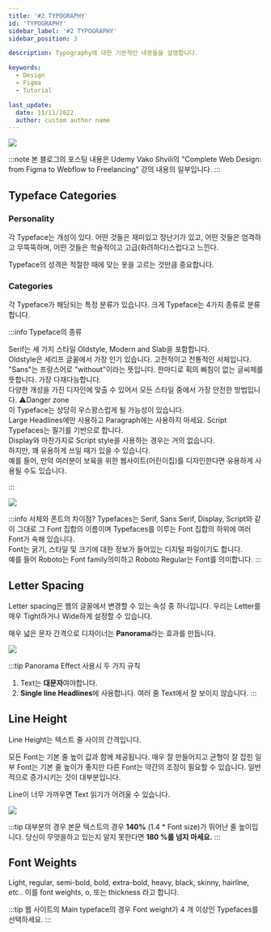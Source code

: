 ```yaml
---
title: '#2 TYPOGRAPHY'
id: 'TYPOGRAPHY'
sidebar_label: '#2 TYPOGRAPHY'
sidebar_position: 3

description: Typography에 대한 기본적인 내용들을 설명합니다.

keywords:
  - Design
  - Figma
  - Tutorial

last_update:
  date: 11/11/2022
  author: custom author name
---
```




![](https://velog.velcdn.com/images/yonpark/post/c6724986-3277-4614-88de-8cc2cf3d392a/Post-thumbnail_2.PNG)

:::note
본 블로그의 포스팅 내용은 Udemy Vako Shvili의 "Complete Web Design: from Figma to Webflow to Freelancing" 강의 내용의 일부입니다.
:::

## Typeface Categories

### Personality
각 Typeface는 개성이 있다.
어떤 것들은 재미있고 장난기가 있고, 어떤 것들은 엄격하고 무뚝뚝하며, 어떤 것들은 학술적이고 고급(화려하다)스럽다고 느낀다.

Typeface의 성격은 적절한 때에 맞는 옷을 고르는 것만큼 중요합니다.

### Categories
각 Typeface가 해당되는 특정 분류가 있습니다.
크게 Typeface는 4가지 종류로 분류합니다.


:::info Typeface의 종류

<Tabs>
  <TabItem value="Serif" label="Serif">
	  Serif는 세 가지 스타일 Oldstyle, Modern and Slab을 포함합니다.<br/>
	  Oldstyle은 세리프 글꼴에서 가장 인기 있습니다. 고전적이고 전통적인 서체입니다.
	</TabItem>
	
  <TabItem value="Sans Serif" label="Sans Serif">
	  "Sans"는 프랑스어로 "without"이라는 뜻입니다. 한마디로 획의 삐침이 없는 글씨체를 뜻합니다. 가장 다재다능합니다.<br/> 
	  다양한 개성을 가진 디자인에 맞출 수 있어서 모든 스타일 중에서 가장 안전한 방법입니다.
  </TabItem>
  
  <TabItem value="Display" label="Display">
	  ⚠️Danger zone<br/>
	   이 Typeface는 상당히 우스꽝스럽게 될 가능성이 있습니다.<br/>
	   Large Headlines에만 사용하고 Paragraph에는 사용하지 마세요.
  </TabItem>
  
  <TabItem value="Script(Handwriting)" label="Script(Handwriting)">
	  Script Typefaces는 필기를 기반으로 합니다.<br/>
	  Display와 마찬가지로 Script style을 사용하는 경우는 거의 없습니다.<br/>
	  하지만, 꽤 유용하게 쓰일 때가 있을 수 있습니다.<br/>예를 들어, 만약 여러분이 보육을 위한 웹사이트(어린이집)를 디자인한다면 유용하게 사용될 수도 있습니다.
  </TabItem>
</Tabs>

:::

![](https://velog.velcdn.com/images%2Fyonpark%2Fpost%2F85616a29-9ed9-472f-a1ff-524097963e13%2FTypeface%20Categories.PNG)

:::info 서체와 폰트의 차이점?
Typefaces는 Serif, Sans Serif, Display, Script와 같이 그대로 그 Font 집합의 이름이며 Typefaces를 이루는 Font 집합의 하위에 여러 Font가 속해 있습니다.<br/>
Font는 굵기, 스타일 및 크기에 대한 정보가 들어있는 디지털 파일이기도 합니다.<br/>
예를 들어 Roboto는 Font family의미하고 Roboto Regular는 Font를 의미합니다.
:::

## Letter Spacing
Letter spacing은 웹의 글꼴에서 변경할 수 있는 속성 중 하나입니다.
우리는 Letter를 매우 Tight하거나 Wide하게 설정할 수 있습니다.


매우 넓은 문자 간격으로 디자이너는 **Panorama**라는 효과를 만듭니다.

![](https://velog.velcdn.com/images%2Fyonpark%2Fpost%2Fa8b29420-5b6c-4137-9a8c-9f17bd00dfff%2FLetter%20Spacing.PNG)

:::tip Panorama Effect 사용시 두 가지 규칙
1. Text는 **대문자**여야합니다.
2. **Single line Headlines**에 사용합니다. 여러 줄 Text에서 잘 보이지 않습니다.
:::

## Line Height
Line Height는 텍스트 줄 사이의 간격입니다.

모든 Font는 기본 줄 높이 값과 함께 제공됩니다. 매우 잘 만들어지고 균형이 잘 잡힌 일부 Font는 기본 줄 높이가 좋지만 다른 Font는 약간의 조정이 필요할 수 있습니다.
일반적으로 증가시키는 것이 대부분입니다.

Line이 너무 가까우면 Text 읽기가 어려울 수 있습니다.

![](https://velog.velcdn.com/images%2Fyonpark%2Fpost%2F391ab019-339b-462a-a5f9-c17cbf4368b8%2FLine%20Height.PNG)

:::tip
대부분의 경우 본문 텍스트의 경우 **140%** (1.4 * Font size)가 뛰어난 줄 높이입니다.
당신이 무엇을하고 있는지 알지 못한다면 **180 %를 넘지 마세요.**
:::

## Font Weights
Light, regular, semi-bold, bold, extra-bold, heavy, black, skinny, hairline, etc..
이를 font weights, o, 또는 thickness 라고 합니다.

:::tip
웹 사이트의 Main typeface의 경우 Font weight가 4 개 이상인 Typefaces를 선택하세요.
:::